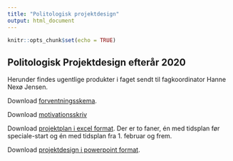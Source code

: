 ```yaml
---
title: "Politologisk projektdesign"
output: html_document
---
```


```r
knitr::opts_chunk$set(echo = TRUE)
```

## Politologisk Projektdesign efterår 2020
Herunder findes ugentlige produkter i faget sendt til fagkoordinator Hanne Nexø Jensen.

Download [forventningsskema](Forventningsskema.pdf).

Download [motivationsskriv](Motivation.pdf)

Download [projektplan i excel format](projektplan.xlsx). Der er to faner, én med tidsplan før speciale-start og én med tidsplan fra 1. februar og frem.

Download [projektdesign i powerpoint format](projektdesign.pptx).
